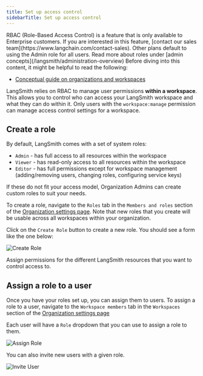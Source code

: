 ```yaml
---
title: Set up access control
sidebarTitle: Set up access control
---
```


<Note>
  RBAC (Role-Based Access Control) is a feature that is only available to Enterprise customers. If you are interested in this feature, [contact our sales team](https://www.langchain.com/contact-sales). Other plans default to using the Admin role for all users. Read more about roles under [admin concepts](/langsmith/administration-overview)
</Note>

<Check>
  Before diving into this content, it might be helpful to read the following:

  * [Conceptual guide on organizations and workspaces](/langsmith/administration-overview)
</Check>

LangSmith relies on RBAC to manage user permissions **within a workspace**. This allows you to control who can access your LangSmith workspace and what they can do within it. Only users with the `workspace:manage` permission can manage access control settings for a workspace.

## Create a role

By default, LangSmith comes with a set of system roles:

* `Admin` - has full access to all resources within the workspace
* `Viewer` - has read-only access to all resources within the workspace
* `Editor` - has full permissions except for workspace management (adding/removing users, changing roles, configuring service keys)

If these do not fit your access model, Organization Admins can create custom roles to suit your needs.

To create a role, navigate to the `Roles` tab in the `Members and roles` section of the [Organization settings page](https://smith.langchain.com/settings). Note that new roles that you create will be usable across all workspaces within your organization.

Click on the `Create Role` button to create a new role. You should see a form like the one below:

![Create Role](/langsmith/images/create-role.png)

Assign permissions for the different LangSmith resources that you want to control access to.

## Assign a role to a user

Once you have your roles set up, you can assign them to users. To assign a role to a user, navigate to the `Workspace members` tab in the `Workspaces` section of the [Organization settings page](https://smith.langchain.com/settings)

Each user will have a `Role` dropdown that you can use to assign a role to them.

![Assign Role](/langsmith/images/assign-role.png)

You can also invite new users with a given role.

![Invite User](/langsmith/images/invite-user.png)
